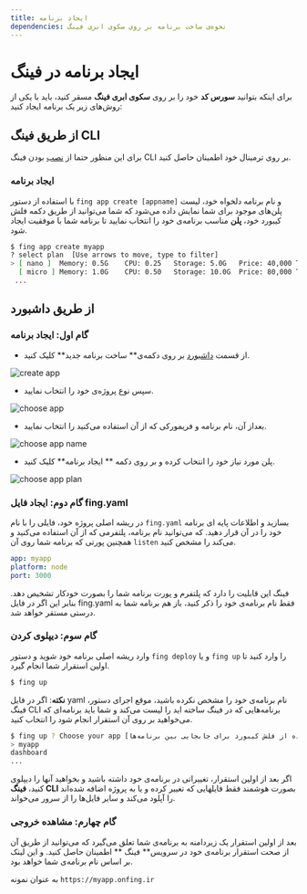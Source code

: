 ```yaml
---
title: ایجاد برنامه
dependencies: نحوه‌ی ساخت برنامه بر روی سکوی ابری فینگ
---
```



# ایجاد برنامه در فینگ

برای اینکه بتوانید **سورس کد** خود را بر روی **سکوی ابری فینگ** مسقر کنید، باید با یکی از روش‌های زیر یک برنامه ایجاد کنید:

## از طریق فینگ‌ CLI

برای این منظور حتما از [نصب](/quickstart/installation) بودن فینگ ‌CLI بر روی ترمینال خود اطمینان حاصل کنید.

### ایجاد برنامه

با استفاده از دستور `fing app create [appname]` و نام برنامه دلخواه خود، لیست پلن‌های موجود برای شما نمایش داده می‌شود که شما می‌توانید از طریق دکمه فلش کیبورد خود، **پلن**‌ مناسب برنامه‌ی خود را انتخاب نمایید تا برنامه شما با موفقیت ایجاد شود.

```bash
$ fing app create myapp
? select plan  [Use arrows to move, type to filter]
> [ nano ]	Memory: 0.5G	CPU: 0.25	Storage: 5.0G	Price: 40,000 Tomans
  [ micro ]	Memory: 1.0G	CPU: 0.50	Storage: 10.0G	Price: 80,000 Tomans
 ...

```

## از طریق داشبورد

### گام اول: ایجاد برنامه
- از قسمت ‌[داشبورد](https://cloud.fing.ir) بر روی دکمه‌ی** ساخت برنامه جدید** کلیک کنید. 

![create app](/images/create-app.jpg)

- سپس نوع پروژه‌ی خود را انتخاب نمایید.

![choose app](/images/choose-app.jpg)

- بعداز آن، نام برنامه و فریمورکی که از آن استفاده می‌کنید را انتخاب نمایید.

![choose app name](/images/choose-app-name.jpg)

- پلن مورد نیاز خود را انتخاب کرده و بر روی دکمه ** ایجاد برنامه** کلیک کنید.

![choose app plan](/images/choose-plan.jpg)

### گام دوم: ایجاد فایل fing.yaml

در ریشه اصلی پروژه خود، فایلی را با نام `fing.yaml` بسازید و اطلاعات پایه ای برنامه خود را در آن قرار دهید. که می‌توانید نام برنامه، پلتفرمی که از آن استفاده می‌کنید و همچنین پورتی که برنامه شما روی آن `listen` می‌کند را مشخص کنید.

```yaml
app: myapp
platform: node
port: 3000
```

<Notice variant="info">
  فینگ این قابلیت را دارد که پلتفرم و پورت برنامه شما را بصورت خودکار تشخیص دهد.
  بنابر این اگر در فایل fing.yaml فقط نام برنامه‌ی خود را ذکر کنید، باز هم
  برنامه شما به درستی مستقر خواهد شد.
</Notice>

### گام سوم: دیپلوی کردن

وارد ریشه اصلی برنامه خود شوید و دستور `fing deploy` و یا `fing up` را وارد کنید تا اولین استقرار شما انجام گیرد.

```bash
$ fing up
```

<Notice variant="info">
  <strong>نکته</strong>: اگر در فایل yaml نام برنامه‌ی خود را مشخص نکرده باشید،
  موقع اجرای دستور، فینگ CLI برنامه‌هایی که در فینگ ساخته اید را لیست می‌کند و
  شما باید برنامه‌ای که می‌خواهید بر روی آن استقرار انجام شود را انتخاب کنید.
</Notice>

```bash
$ fing up ? Choose your app [استفاده از فلش کیبورد برای جابجایی بین برنامه‌ها]
> myapp
dashboard
...
```

<Notice variant="info">
  اگر بعد از اولین استقرار، تغییراتی در برنامه‌ی خود داشته باشید و بخواهید آنها
  را دیپلوی کنید، <strong>فینگ CLI</strong> بصورت هوشمند فقط فایلهایی که تغییر
  کرده و یا به پروژه اضافه شده‌اند را آپلود می‌کند و سایر فایل‌ها را از سرور
  می‌خواند.
</Notice>

### گام چهارم: مشاهده خروجی

بعد از اولین استقرار یک زیردامنه به برنامه‌ی شما تعلق می‌گیرد که می‌توانید از طریق آن از صحت استقرار برنامه‌ی خود در سرویس** فینگ ** اطمینان حاصل کنید. و این لینک بر اساس نام برنامه‌ی شما خواهد بود.

به عنوان نمونه
`https://myapp.onfing.ir`

